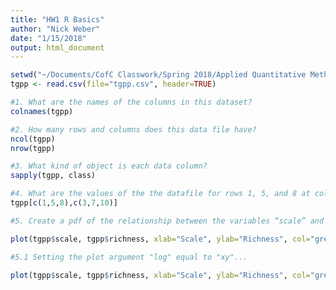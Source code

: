 ```yaml
---
title: "HW1 R Basics"
author: "Nick Weber"
date: "1/15/2018"
output: html_document
---
```


```r
setwd("~/Documents/CofC Classwork/Spring 2018/Applied Quantitative Methods/Assignments")
tgpp <- read.csv(file="tgpp.csv", header=TRUE)

#1. What are the names of the columns in this dataset?
colnames(tgpp)
```

```r
#2. How many rows and columns does this data file have?
ncol(tgpp)
nrow(tgpp) 
```

```r
#3. What kind of object is each data column?
sapply(tgpp, class)
```

```r
#4. What are the values of the the datafile for rows 1, 5, and 8 at columns 3, 7, and 10?
tgpp[c(1,5,8),c(3,7,10)]
```

```r
#5. Create a pdf of the relationship between the variables “scale” and “richness”.

plot(tgpp$scale, tgpp$richness, xlab="Scale", ylab="Richness", col="grey50")

#5.1 Setting the plot argument "log" equal to "xy"...

plot(tgpp$scale, tgpp$richness, xlab="Scale", ylab="Richness", col="grey50", log="xy")
```